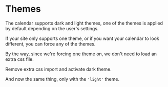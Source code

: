 # Themes

The calendar supports dark and light themes, one of the themes is applied by default depending on the user's settings.

If your site only supports one theme, or if you want your calendar to look different, you can force any of the themes.

By the way, since we're forcing one theme on, we don't need to load an extra css file.

Remove extra css import and activate dark theme.

<Sandbox example="customization-and-modification-themes-dark" themeDetection={false} />

And now the same thing, only with the `'light'` theme.

<Sandbox example="customization-and-modification-themes-light" themeDetection={false} />
